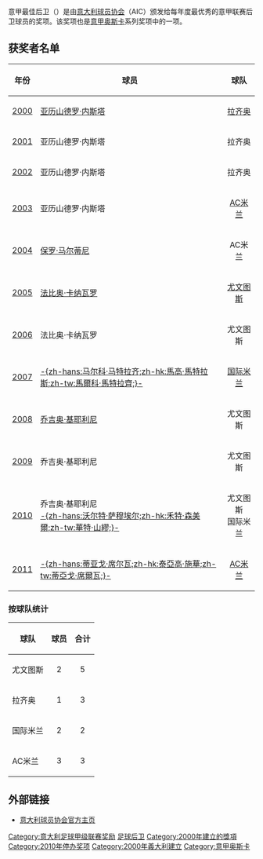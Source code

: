 {{noteTA
|G1=意甲
|1=zh-hans:亚历山德罗·内斯塔;zh-hk:亞歷山度·尼斯達;zh-tw:亞歷山德羅·內斯塔;
|2=zh-hans:保罗·马尔蒂尼;zh-hk:保羅·馬甸尼;zh-tw:保羅·馬爾蒂尼;
|3=zh-hans:法比奥·卡纳瓦罗;zh-hk:法比奧·簡拿華路;zh-tw:法比奧·卡納瓦羅;
|4=zh-hans:乔吉奥·基耶利尼;zh-hk:喬治奧·基亞連尼;zh-tw:喬吉奧·基耶利尼;
}}
意甲最佳后卫（{{lang-it|Migliore difensore}}）是由[[意大利球员协会|意大利球员协会]]（AIC）颁发给每年度最优秀的意甲联赛后卫球员的奖项。该奖项也是[[意甲奥斯卡|意甲奥斯卡]]系列奖项中的一项。

==获奖者名单==

{| border="2" cellpadding="4" cellspacing="0" style="margin: 1em 1em 1em 0; background: #f9f9f9; border: 1px #aaa solid; border-collapse: collapse; font-size: 95%;"
|- bgcolor="#CCCCCC" align="center"
!年份
!球员
!球队
|-
|<center>[[1999年至2000年意大利足球甲级联赛|2000]]
|{{flagicon|ITA}} [[亚历山德罗·内斯塔|亚历山德罗·内斯塔]]
|<center>[[拉齐奥足球俱乐部|拉齐奥]]
|-
|<center>[[2000年至2001年意大利足球甲级联赛|2001]]
|{{flagicon|ITA}} 亚历山德罗·内斯塔
|<center>拉齐奥
|-
|<center>[[2001年至2002年意大利足球甲级联赛|2002]]
|{{flagicon|ITA}} 亚历山德罗·内斯塔
|<center>拉齐奥
|-
|<center>[[2002年至2003年意大利足球甲级联赛|2003]]
|{{flagicon|ITA}} 亚历山德罗·内斯塔
|<center>[[AC米兰|AC米兰]]
|-
|<center>[[2003年至2004年意大利足球甲级联赛|2004]]
|{{flagicon|ITA}} [[保罗·马尔蒂尼|保罗·马尔蒂尼]]
|<center>AC米兰
|-
|<center>[[2004年至2005年意大利足球甲级联赛|2005]]
|{{flagicon|ITA}} [[法比奥·卡纳瓦罗|法比奥·卡纳瓦罗]]
|<center>[[尤文图斯|尤文图斯]]
|-
|<center>[[2005年至2006年意大利足球甲级联赛|2006]]
|{{flagicon|ITA}} 法比奥·卡纳瓦罗
|<center>尤文图斯
|-
|<center>[[2006年至2007年意大利足球甲级联赛|2007]]
|{{flagicon|ITA}} [[马尔科·马特拉齐|-{zh-hans:马尔科·马特拉齐;zh-hk:馬高·馬特拉斯;zh-tw:馬爾科·馬特拉齊;}-]]
|<center>[[国际米兰|国际米兰]]
|-
|<center>[[2007年至2008年意大利足球甲级联赛|2008]]
|{{flagicon|ITA}} [[乔吉奥·基耶利尼|乔吉奥·基耶利尼]]
|<center>尤文图斯
|-
|<center>[[2008年至2009年意大利足球甲级联赛|2009]]
|{{flagicon|ITA}} 乔吉奥·基耶利尼
|<center>尤文图斯
|-
|<center>[[2009年至2010年意大利足球甲级联赛|2010]]
|{{flagicon|ITA}} 乔吉奥·基耶利尼 <br> {{flagicon|ARG}} [[沃尔特·萨穆埃尔|-{zh-hans:沃尔特·萨穆埃尔;zh-hk:禾特·森美爾;zh-tw:華特·山繆;}-]]
|<center>尤文图斯 <br> 国际米兰
|-
|<center>[[2010年至2011年意大利足球甲级联赛|2011]]
|{{flagicon|BRA}} [[蒂亚戈·席尔瓦|-{zh-hans:蒂亚戈·席尔瓦;zh-hk:泰亞高·施華;zh-tw:蒂亞戈·席爾瓦;}-]]
|<center>[[AC米兰|AC米兰]]
|}

===按球队统计===
{| class="sortable wikitable"
!球队
!球员
!合计
|-
| 尤文图斯
| align=center| 2
| align=center| 5
|-
| 拉齐奥
| align=center| 1
| align=center| 3
|-
| 国际米兰
| align=center| 2
| align=center| 2
|-
| AC米兰
| align=center| 3
| align=center| 3
|}

==外部链接==
* [https://web.archive.org/web/20100219130339/http://www.assocalciatori.it/aic/aic.nsf 意大利球员协会官方主页]
{{意甲最佳}}
[[Category:意大利足球甲级联赛奖励|Category:意大利足球甲级联赛奖励]]
[[Category:足球后卫|]]
[[Category:2000年建立的獎項|Category:2000年建立的獎項]]
[[Category:2010年停办奖项|Category:2010年停办奖项]]
[[Category:2000年義大利建立|Category:2000年義大利建立]]
[[Category:意甲奥斯卡|Category:意甲奥斯卡]]